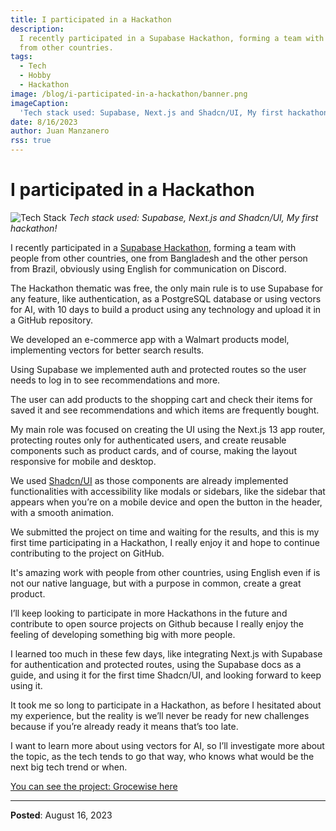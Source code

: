 ```yaml
---
title: I participated in a Hackathon
description:
  I recently participated in a Supabase Hackathon, forming a team with people
  from other countries.
tags:
  - Tech
  - Hobby
  - Hackathon
image: /blog/i-participated-in-a-hackathon/banner.png
imageCaption:
  'Tech stack used: Supabase, Next.js and Shadcn/UI, My first hackathon!'
date: 8/16/2023
author: Juan Manzanero
rss: true
---
```


# I participated in a Hackathon

![Tech Stack](/blog/i-participated-in-a-hackathon/banner.png) _Tech stack used:
Supabase, Next.js and Shadcn/UI, My first hackathon!_

I recently participated in a
[Supabase Hackathon](https://supabase.com/blog/supabase-lw8-hackathon), forming
a team with people from other countries, one from Bangladesh and the other
person from Brazil, obviously using English for communication on Discord.

The Hackathon thematic was free, the only main rule is to use Supabase for any
feature, like authentication, as a PostgreSQL database or using vectors for AI,
with 10 days to build a product using any technology and upload it in a GitHub
repository.

We developed an e-commerce app with a Walmart products model, implementing
vectors for better search results.

Using Supabase we implemented auth and protected routes so the user needs to log
in to see recommendations and more.

The user can add products to the shopping cart and check their items for saved
it and see recommendations and which items are frequently bought.

My main role was focused on creating the UI using the Next.js 13 app router,
protecting routes only for authenticated users, and create reusable components
such as product cards, and of course, making the layout responsive for mobile
and desktop.

We used [Shadcn/UI](https://ui.shadcn.com/) as those components are already
implemented functionalities with accessibility like modals or sidebars, like the
sidebar that appears when you’re on a mobile device and open the button in the
header, with a smooth animation.

We submitted the project on time and waiting for the results, and this is my
first time participating in a Hackathon, I really enjoy it and hope to continue
contributing to the project on GitHub.

It's amazing work with people from other countries, using English even if is not
our native language, but with a purpose in common, create a great product.

I’ll keep looking to participate in more Hackathons in the future and contribute
to open source projects on Github because I really enjoy the feeling of
developing something big with more people.

I learned too much in these few days, like integrating Next.js with Supabase for
authentication and protected routes, using the Supabase docs as a guide, and
using it for the first time Shadcn/UI, and looking forward to keep using it.

It took me so long to participate in a Hackathon, as before I hesitated about my
experience, but the reality is we’ll never be ready for new challenges because
if you’re already ready it means that’s too late.

I want to learn more about using vectors for AI, so I’ll investigate more about
the topic, as the tech tends to go that way, who knows what would be the next
big tech trend or when.

[You can see the project: Grocewise here](https://groce-wise.vercel.app/)

---

**Posted**: August 16, 2023
